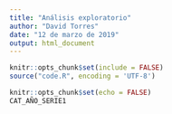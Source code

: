 ```yaml
---
title: "Análisis exploratorio"
author: "David Torres"
date: "12 de marzo de 2019"
output: html_document
---
```


```r
knitr::opts_chunk$set(include = FALSE)
source("code.R", encoding = 'UTF-8')

```

```r
knitr::opts_chunk$set(echo = FALSE)
CAT_AÑO_SERIE1
```

